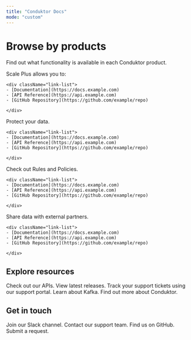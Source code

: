 ```yaml
---
title: "Conduktor Docs"
mode: "custom"
---
```


# Browse by products

Find out what functionality is available in each Conduktor product.

<CardGroup cols={2}>
  <Card title="Scale" horizontal="false" img="images/home/scale.png">
    Scale Plus allows you to:

    <div className="link-list">
    - [Documentation](https://docs.example.com)
    - [API Reference](https://api.example.com)
    - [GitHub Repository](https://github.com/example/repo)

    </div>
  </Card>
  <Card title="Shield" horizontal="false" img="images/home/shield.png">
    Protect your data.

    <div className="link-list">
    - [Documentation](https://docs.example.com)
    - [API Reference](https://api.example.com)
    - [GitHub Repository](https://github.com/example/repo)

    </div>
  </Card>
  <Card title="Trust" horizontal="false" img="images/home/trust.png">
    Check out Rules and Policies.

    <div className="link-list">
    - [Documentation](https://docs.example.com)
    - [API Reference](https://api.example.com)
    - [GitHub Repository](https://github.com/example/repo)

    </div>
  </Card>
  <Card title="Exchange" horizontal="false" img="images/home/exchange.png">
    Share data with external partners.

    <div className="link-list">
    - [Documentation](https://docs.example.com)
    - [API Reference](https://api.example.com)
    - [GitHub Repository](https://github.com/example/repo)

    </div>
  </Card>
</CardGroup>

## Explore resources

<CardGroup cols={3}>
  <Card title="API References" icon="dev" horizontal href="https://developers.conduktor.io/">
    Check out our APIs.
  </Card>
  <Card title="Release notes" icon="list-timeline" iconType="solid" horizontal href="https://conduktor.mintlify.app/guide/release-notes">
    View latest releases.
  </Card>
  <Card title="Support site" icon="headset" iconType="solid" horizontal href="https://support.conduktor.io/hc/en-gb">
    Track your support tickets using our support portal.
  </Card>
  <Card title="Kafkademy" icon="graduation-cap" iconType="solid" horizontal href="https://learn.conduktor.io/kafka/">
    Learn about Kafka.
  </Card>
  <Card title="Conduktor blog" icon="newspaper" iconType="solid" horizontal href="https://learn.conduktor.io/blog">
    Find out more about Conduktor.
  </Card>
</CardGroup>

## Get in touch

<CardGroup cols={4}>
  <Card title="Chat" icon="slack" iconType="solid" horizontal href="https://conduktor.io/slack">
    Join our Slack channel.
  </Card>
  <Card title="Get help" icon="headset" iconType="solid" horizontal href="https://support.conduktor.io/hc/en-gb/requests/new">
    Contact our support team.
  </Card>
  <Card title="Collaborate" icon="github" iconType="solid" horizontal href="https://github.com/conduktor/">
    Find us on GitHub.
  </Card>
  <Card title="Feedback" icon="lightbulb" iconType="solid" horizontal href="https://support.conduktor.io/hc/en-gb/requests/new?ticket_form_id=17438365654417">
    Submit a request.
  </Card>
</CardGroup>